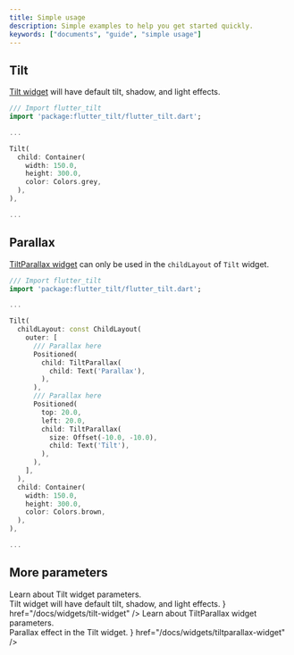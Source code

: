 ```yaml
---
title: Simple usage
description: Simple examples to help you get started quickly.
keywords: ["documents", "guide", "simple usage"]
---
```


## Tilt

[Tilt widget][Tilt widget parameters] will have default tilt, shadow, and light effects.

```dart {6} showLineNumbers
/// Import flutter_tilt
import 'package:flutter_tilt/flutter_tilt.dart';

...

Tilt(
  child: Container(
    width: 150.0,
    height: 300.0,
    color: Colors.grey,
  ),
),

...

```

## Parallax

[TiltParallax widget][TiltParallax widget parameters] can only be used in the `childLayout` of `Tilt` widget.

```dart {6,7,11,19} showLineNumbers
/// Import flutter_tilt
import 'package:flutter_tilt/flutter_tilt.dart';

...

Tilt(
  childLayout: const ChildLayout(
    outer: [
      /// Parallax here
      Positioned(
        child: TiltParallax(
          child: Text('Parallax'),
        ),
      ),
      /// Parallax here
      Positioned(
        top: 20.0,
        left: 20.0,
        child: TiltParallax(
          size: Offset(-10.0, -10.0),
          child: Text('Tilt'),
        ),
      ),
    ],
  ),
  child: Container(
    width: 150.0,
    height: 300.0,
    color: Colors.brown,
  ),
),

...

```

## More parameters

<NavCardGrid>
  <NavCard
    subtitle="Widget"
    title="Tilt Widget"
    description={
      <div>
        Learn about Tilt widget parameters.
        <br />
        Tilt widget will have default tilt, shadow, and light effects.
      </div>
    }
    href="/docs/widgets/tilt-widget"
  />
  <NavCard
    subtitle="Widget"
    title="TiltParallax Widget"
    description={
      <div>
        Learn about TiltParallax widget parameters.
        <br />
        Parallax effect in the Tilt widget.
      </div>
    }
    href="/docs/widgets/tiltparallax-widget"
  />
</NavCardGrid>

[Tilt widget parameters]: /en/docs/widgets/tilt-widget
[TiltParallax widget parameters]: /en/docs/widgets/tiltparallax-widget
